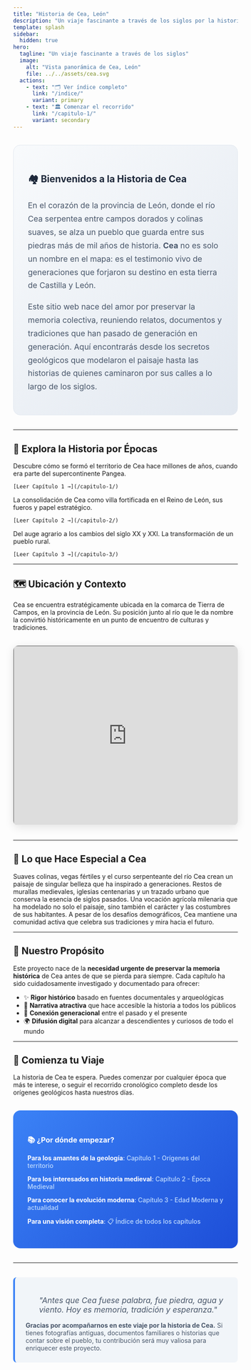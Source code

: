 ```yaml
---
title: "Historia de Cea, León"
description: "Un viaje fascinante a través de los siglos por la historia del pueblo de Cea, desde sus orígenes geológicos hasta nuestros días"
template: splash
sidebar:
  hidden: true
hero:
  tagline: "Un viaje fascinante a través de los siglos"
  image:
    alt: "Vista panorámica de Cea, León"
    file: ../../assets/cea.svg
  actions:
    - text: "🗂️ Ver índice completo"
      link: "/indice/"
      variant: primary
    - text: "🏛️ Comenzar el recorrido"
      link: "/capitulo-1/"
      variant: secondary
---
```



<div class="hero-section">

## 🏘️ Bienvenidos a la Historia de Cea

En el corazón de la provincia de León, donde el río Cea serpentea entre campos dorados y colinas suaves, se alza un pueblo que guarda entre sus piedras más de mil años de historia. **Cea** no es solo un nombre en el mapa: es el testimonio vivo de generaciones que forjaron su destino en esta tierra de Castilla y León.

Este sitio web nace del amor por preservar la memoria colectiva, reuniendo relatos, documentos y tradiciones que han pasado de generación en generación. Aquí encontrarás desde los secretos geológicos que modelaron el paisaje hasta las historias de quienes caminaron por sus calles a lo largo de los siglos.

</div>

---

## 📖 Explora la Historia por Épocas

<CardGrid>
  <Card title="🌍 Orígenes Geológicos" icon="earth">
    Descubre cómo se formó el territorio de Cea hace millones de años, cuando era parte del supercontinente Pangea.
    
    [Leer Capítulo 1 →](/capitulo-1/)
  </Card>
  
  <Card title="🏰 Época Medieval" icon="castle">
    La consolidación de Cea como villa fortificada en el Reino de León, sus fueros y papel estratégico.
    
    [Leer Capítulo 2 →](/capitulo-2/)
  </Card>
  
  <Card title="🌾 Edad Moderna" icon="farming">
    Del auge agrario a los cambios del siglo XX y XXI. La transformación de un pueblo rural.
    
    [Leer Capítulo 3 →](/capitulo-3/)
  </Card>
</CardGrid>

---

## 🗺️ Ubicación y Contexto

Cea se encuentra estratégicamente ubicada en la comarca de Tierra de Campos, en la provincia de León. Su posición junto al río que le da nombre la convirtió históricamente en un punto de encuentro de culturas y tradiciones.

<div class="map-container">
<iframe 
  src="https://www.google.com/maps/embed?pb=!1m18!1m12!1m3!1d23847.82!2d-5.2!3d42.3!2m3!1f0!2f0!3f0!3m2!1i1024!2i768!4f13.1!3m3!1m2!1s0xd378c4c8c8c8c8c:0x8c8c8c8c8c8c8c8c!2sCea%2C%20Le%C3%B3n!5e0!3m2!1ses!2ses!4v1234567890!5m2!1ses!2ses" 
  width="100%" 
  height="400" 
  style={{border: 0, borderRadius: '12px', boxShadow: '0 4px 20px rgba(0,0,0,0.1)'}}
  allowFullScreen={true}
  loading="lazy" 
  referrerPolicy="no-referrer-when-downgrade"
  title="Ubicación de Cea, León">
</iframe>
</div>

---

## 💎 Lo que Hace Especial a Cea

<CardGrid>
  <Card title="🏞️ Paisaje Natural" icon="mountain">
    Suaves colinas, vegas fértiles y el curso serpenteante del río Cea crean un paisaje de singular belleza que ha inspirado a generaciones.
  </Card>
  
  <Card title="🏛️ Patrimonio Histórico" icon="monument">
    Restos de murallas medievales, iglesias centenarias y un trazado urbano que conserva la esencia de siglos pasados.
  </Card>
  
  <Card title="🌾 Tradición Agrícola" icon="leaf">
    Una vocación agrícola milenaria que ha modelado no solo el paisaje, sino también el carácter y las costumbres de sus habitantes.
  </Card>
  
  <Card title="👥 Comunidad Viva" icon="users">
    A pesar de los desafíos demográficos, Cea mantiene una comunidad activa que celebra sus tradiciones y mira hacia el futuro.
  </Card>
</CardGrid>

---

## 🎯 Nuestro Propósito

Este proyecto nace de la **necesidad urgente de preservar la memoria histórica** de Cea antes de que se pierda para siempre. Cada capítulo ha sido cuidadosamente investigado y documentado para ofrecer:

- ✨ **Rigor histórico** basado en fuentes documentales y arqueológicas
- 🎨 **Narrativa atractiva** que hace accesible la historia a todos los públicos  
- 🔗 **Conexión generacional** entre el pasado y el presente
- 🌍 **Difusión digital** para alcanzar a descendientes y curiosos de todo el mundo

---

## 🚀 Comienza tu Viaje

La historia de Cea te espera. Puedes comenzar por cualquier época que más te interese, o seguir el recorrido cronológico completo desde los orígenes geológicos hasta nuestros días.

<div class="cta-section">

### 📚 **¿Por dónde empezar?**

- **Para los amantes de la geología**: [Capítulo 1 - Orígenes del territorio](/capitulo-1/)
- **Para los interesados en historia medieval**: [Capítulo 2 - Época Medieval](/capitulo-2/)  
- **Para conocer la evolución moderna**: [Capítulo 3 - Edad Moderna y actualidad](/capitulo-3/)
- **Para una visión completa**: [📋 Índice de todos los capítulos](/indice/)

</div>

---

<div class="footer-message">

> *"Antes que Cea fuese palabra, fue piedra, agua y viento. Hoy es memoria, tradición y esperanza."*

**Gracias por acompañarnos en este viaje por la historia de Cea.** Si tienes fotografías antiguas, documentos familiares o historias que contar sobre el pueblo, tu contribución será muy valiosa para enriquecer este proyecto.

</div>

<style>
  .hero-section {
    margin: 2rem 0;
    padding: 2rem;
    background: linear-gradient(135deg, #f8fafc 0%, #e2e8f0 100%);
    border-radius: 16px;
    border: 1px solid #e2e8f0;
  }
  
  .hero-section h2 {
    color: #1e293b;
    margin-bottom: 1.5rem;
  }
  
  .hero-section p {
    font-size: 1.1rem;
    line-height: 1.7;
    color: #475569;
    margin-bottom: 1rem;
  }
  
  .map-container {
    margin: 2rem 0;
    border-radius: 12px;
    overflow: hidden;
    box-shadow: 0 4px 20px rgba(0,0,0,0.1);
  }
  
  .cta-section {
    background: linear-gradient(135deg, #3b82f6 0%, #1d4ed8 100%);
    color: white;
    padding: 2rem;
    border-radius: 16px;
    margin: 2rem 0;
  }
  
  .cta-section h3 {
    color: white;
    margin-bottom: 1rem;
  }
  
  .cta-section ul {
    list-style: none;
    padding: 0;
  }
  
  .cta-section li {
    margin: 0.8rem 0;
    padding-left: 0;
  }
  
  .cta-section a {
    color: #bfdbfe;
    text-decoration: none;
    font-weight: 500;
    transition: color 0.2s;
  }
  
  .cta-section a:hover {
    color: white;
    text-decoration: underline;
  }
  
  .footer-message {
    background: #f1f5f9;
    border-left: 4px solid #3b82f6;
    padding: 1.5rem;
    border-radius: 8px;
    margin: 2rem 0;
  }
  
  .footer-message blockquote {
    font-style: italic;
    font-size: 1.1rem;
    color: #1e293b;
    margin-bottom: 1rem;
    border: none;
    padding: 0;
  }
  
  .footer-message p {
    color: #475569;
    margin: 0;
  }
  
  /* Responsive design */
  @media (max-width: 768px) {
    .hero-section {
      padding: 1.5rem;
    }
    
    .cta-section {
      padding: 1.5rem;
    }
    
    .map-container iframe {
      height: 300px;
    }
  }
</style>
